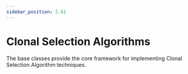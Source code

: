 ```yaml
---
sidebar_position: 2.61
---
```



# Clonal Selection Algorithms

The base classes provide the core framework for implementing Clonal Selection Algorithm techniques.

<DocCardList />